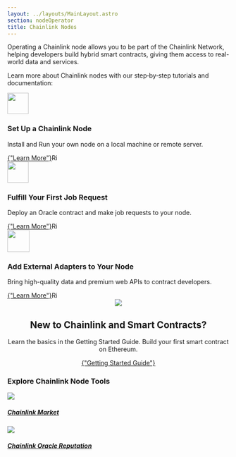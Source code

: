 ```yaml
---
layout: ../layouts/MainLayout.astro
section: nodeOperator
title: Chainlink Nodes
---
```



Operating a Chainlink node allows you to be part of the Chainlink Network, helping developers build hybrid smart contracts, giving them access to real-world data and services.

Learn more about Chainlink nodes with our step‑by‑step tutorials and documentation:

<div class={styles.productCardGrid}>
  <section class="card" >
    <img
    src="https://uploads-ssl.webflow.com/5e444500cbc42eeb5198206f/5e7898724c71bddf6749df17_DeFi2.svg"      class="cl-image-featured"
      style="width: 48px"
    />
    <h3 class={styles.cardTitle}>Set Up a Chainlink Node</h3>
    <p>
      Install and Run your own node on a local machine or remote server.
    </p>
    <a
      href="/chainlink-nodes/running-a-chainlink-node"
      class={button.secondary}
      style="margin-top: var(--space-4x); display: inline-flex;"
    >
      {"Learn More"}
      <img
        class="cta-learnmore-arrow"
        src="/images/card-icons/navigation-arrow-right.svg"
        loading="lazy"
        alt="Right arrow"
        style="height: 16px"
      />
    </a>

  </section>
  <section class="card">
    <div>
      <img
        src="https://uploads-ssl.webflow.com/5e444500cbc42eeb5198206f/5e7898724c71bd62c149df16_Example.svg"
        class="cl-image-featured"
        style="width: 48px"
      />
      <h3 class={styles.cardTitle}>Fulfill Your First Job Request</h3>
      <p>              
        Deploy an Oracle contract and make job requests to your node.
      </p>
      <a
        href="/chainlink-nodes/fulfilling-requests"
        class={button.secondary}
        style="margin-top: var(--space-4x); display: inline-flex;"
      >
        {"Learn More"}
        <img
          class="cta-learnmore-arrow"
          src="/images/card-icons/navigation-arrow-right.svg"
          loading="lazy"
          alt="Right arrow"
          style="height: 16px"
        />
      </a>
    </div>

  </section>
  <section class="card">
      <img
        src="https://uploads-ssl.webflow.com/5e444500cbc42eeb5198206f/5e7894ddbc6262c7a18da684_RequestSmall.svg"        class="cl-image-featured"
        height="50"
      />
      <h3 class={styles.cardTitle}>Add External Adapters to Your Node</h3>
      <p>
        Bring high-quality data and premium web APIs to contract developers.
      </p>
      <a href="/chainlink-nodes/external-adapters/node-operators"
        class={button.secondary}
        style="margin-top: var(--space-4x); display: inline-flex;"
      >
        {"Learn More"}
        <img
          class="cta-learnmore-arrow"
          src="/images/card-icons/navigation-arrow-right.svg"
          loading="lazy"
          alt="Right arrow"
          style="height: 16px"
        />
      </a>

  </section>
</div>

<section class="card" style="text-align: center;">
  <div class="cl-card-text">
    <div class="card-icon-wrapper">
      <img
        src="/images/card-icons/5f96ab4b4db522072b7ff30c_book-bookmark.svg"
        class="cl-image-featured"
      ></img>
    </div>
    <h2>New to Chainlink and Smart Contracts?</h2>
    <p>
      Learn the basics in the Getting Started Guide. Build your first smart
      contract on Ethereum.
    </p>
    <a
      href="/getting-started/conceptual-overview/"
      class={button.secondary}
      style="margin-top: var(--space-4x);"
    >
      {"Getting Started Guide"}
    </a>
  </div>
</section>

<div class={styles.clSection}>
  <h3>Explore Chainlink Node Tools</h3>
  <div class={styles.clSectionCards}>
    <a class={styles.clProductCard} href="https://market.link" target="_blank">
      <img src="https://uploads-ssl.webflow.com/5e444500cbc42eeb5198206f/5e711675d22595473f1c0c20_Contract.svg" />
      <h5>Chainlink Market</h5>
    </a>
    <a
      class={styles.clProductCard}
      href="https://reputation.link/"
      target="_blank"
    >
      <img src="https://uploads-ssl.webflow.com/5e444500cbc42eeb5198206f/5e711677c777c0bd0c747109_Nodes.svg" />
      <h5>Chainlink Oracle Reputation</h5>
    </a>
  </div>
</div>
